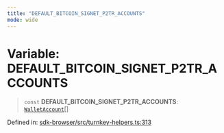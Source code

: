 ```yaml
---
title: "DEFAULT_BITCOIN_SIGNET_P2TR_ACCOUNTS"
mode: wide
---
```

  
# Variable: DEFAULT\_BITCOIN\_SIGNET\_P2TR\_ACCOUNTS

> `const` **DEFAULT\_BITCOIN\_SIGNET\_P2TR\_ACCOUNTS**: [`WalletAccount`](../WalletAccount/readme)[]

Defined in: [sdk-browser/src/turnkey-helpers.ts:313](https://github.com/tkhq/sdk/blob/94193410cf3571aa019a0b9408107eeb43e39e16/packages/sdk-browser/src/turnkey-helpers.ts#L313)
